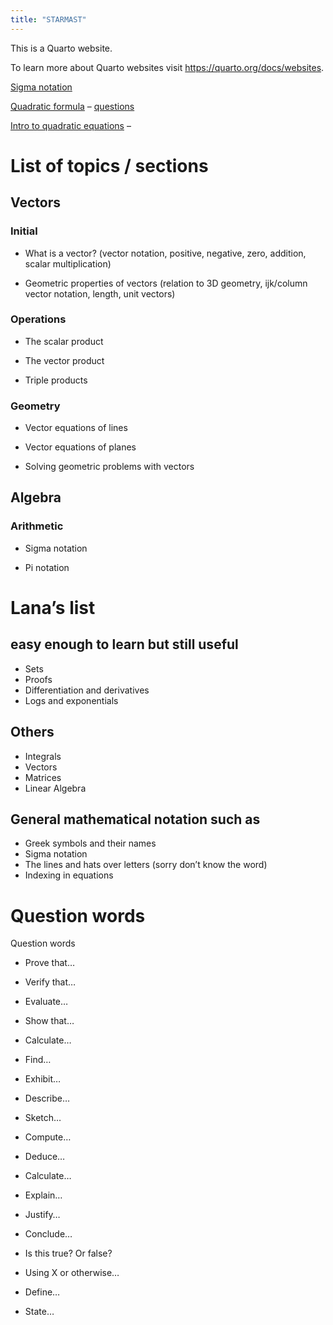 ```yaml
---
title: "STARMAST"
---
```


This is a Quarto website.

To learn more about Quarto websites visit <https://quarto.org/docs/websites>.

[Sigma notation](sigmanotation.qmd) 

[Quadratic formula](quadraticformula.qmd) -- [questions](qs-quadraticformula.qmd) 

[Intro to quadratic equations](introtoquadratics.qmd) --

  
# List of topics / sections

## Vectors

### Initial

- What is a vector? (vector notation, positive, negative, zero, addition, scalar multiplication)

- Geometric properties of vectors (relation to 3D geometry, ijk/column vector notation, length, unit vectors)

### Operations

- The scalar product

- The vector product

- Triple products

### Geometry

- Vector equations of lines

- Vector equations of planes

- Solving geometric problems with vectors

## Algebra

### Arithmetic

- Sigma notation

- Pi notation

# Lana's list

## easy enough to learn but still useful

- Sets
- Proofs
- Differentiation and derivatives
- Logs and exponentials

## Others

- Integrals
- Vectors
- Matrices
- Linear Algebra

## General mathematical notation such as

- Greek symbols and their names
- Sigma notation
- The lines and hats over letters (sorry don’t know the word)
- Indexing in equations


# Question words

Question words

  * Prove that... 

  * Verify that...
  
  * Evaluate...
  
  * Show that...
  
  * Calculate...
  
  * Find...
  
  * Exhibit...
  
  * Describe...
  
  * Sketch...
  
  * Compute...
  
  * Deduce...
  
  * Calculate...
  
  * Explain...
  
  * Justify...
  
  * Conclude...
  
  * Is this true? Or false?
  
  * Using X or otherwise...
  
  * Define...
  
  * State...
